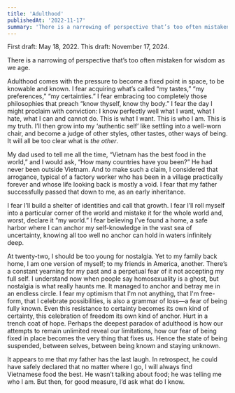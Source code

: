 ```yaml
---
title: 'Adulthood'
publishedAt: '2022-11-17'
summary: 'There is a narrowing of perspective that’s too often mistaken for wisdom as we age.'
---
```


First draft: May 18, 2022.
This draft: November 17, 2024.

There is a narrowing of perspective that’s too often mistaken for wisdom as we age.

Adulthood comes with the pressure to become a fixed point in space, to be knowable and known. I fear acquiring what’s called “my tastes,” “my preferences,” “my certainties.” I fear embracing too completely those philosophies that preach “know thyself, know thy body.” I fear the day I might proclaim with conviction: I know perfectly well what I want, what I hate, what I can and cannot do. This is what I want. This is who I am. This is my truth. I’ll then grow into my ‘authentic self’ like settling into a well-worn chair, and become a judge of other styles, other tastes, other ways of being. It will all be too clear what is *the other*.

My dad used to tell me all the time, “Vietnam has the best food in the world,” and I would ask, “How many countries have you been?” He had never been outside Vietnam. And to make such a claim, I considered that arrogance, typical of a factory worker who has been in a village practically forever and whose life looking back is mostly a void. I fear that my father successfully passed that down to me, as an early inheritance.

I fear I’ll build a shelter of identities and call that growth. I fear I’ll roll myself into a particular corner of the world and mistake it for the whole world and, worst, declare it “my world.” I fear believing I’ve found a home, a safe harbor where I can anchor my self-knowledge in the vast sea of uncertainty, knowing all too well no anchor can hold in waters infinitely deep.

At twenty-two, I should be too young for nostalgia. Yet to my family back home, I am one version of myself; to my friends in America, another. There’s a constant yearning for my past and a perpetual fear of it not accepting my full self. I understand now when people say homosexuality is a ghost, but nostalgia is what really haunts me. It managed to anchor and betray me in an endless circle. I fear my optimism that I'm not anything, that I'm free-form, that I celebrate possibilities, is also a grammar of loss—a fear of being fully known. Even this resistance to certainty becomes its own kind of certainty, this celebration of freedom its own kind of anchor. Hurt in a trench coat of hope. Perhaps the deepest paradox of adulthood is how our attempts to remain unlimited reveal our limitations, how our fear of being fixed in place becomes the very thing that fixes us. Hence the state of being suspended, between selves, between being known and staying unknown.

It appears to me that my father has the last laugh. In retrospect, he could have safely declared that no matter where I go, I will always find Vietnamese food the best. He wasn’t talking about food; he was telling me who I am. But then, for good measure, I’d ask what do I know.
